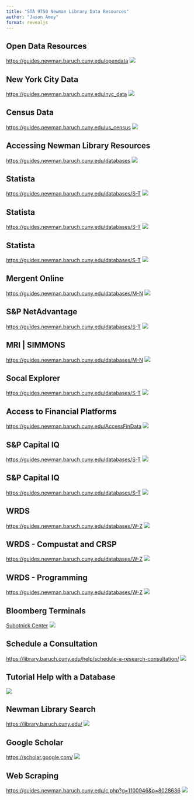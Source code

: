 ```yaml
---
title: "STA 9750 Newman Library Data Resources"
author: "Jason Amey"
format: revealjs
---
```


## Open Data Resources
[https://guides.newman.baruch.cuny.edu/opendata](https://guides.newman.baruch.cuny.edu/opendata)
![](images/library-presentation/open-data.jpg)


## New York City Data
[https://guides.newman.baruch.cuny.edu/nyc_data](https://guides.newman.baruch.cuny.edu/nyc_data)
![](images/library-presentation/nyc-data.jpg)

## Census Data
[https://guides.newman.baruch.cuny.edu/us_census](https://guides.newman.baruch.cuny.edu/us_census)
![](images/library-presentation/census-data.jpg)


## Accessing Newman Library Resources
[https://guides.newman.baruch.cuny.edu/databases](https://guides.newman.baruch.cuny.edu/databases)
![](images/library-presentation/newman-library-databases.jpg)

## Statista
[https://guides.newman.baruch.cuny.edu/databases/S-T](https://guides.newman.baruch.cuny.edu/databases/S-T)
![](images/library-presentation/statista-1.jpg)


## Statista
[https://guides.newman.baruch.cuny.edu/databases/S-T](https://guides.newman.baruch.cuny.edu/databases/S-T)
![](images/library-presentation/statista-2.jpg)


## Statista
[https://guides.newman.baruch.cuny.edu/databases/S-T](https://guides.newman.baruch.cuny.edu/databases/S-T)
![](images/library-presentation/statista-3.jpg)

## Mergent Online
[https://guides.newman.baruch.cuny.edu/databases/M-N](https://guides.newman.baruch.cuny.edu/databases/M-N)
![](images/library-presentation/mergent-online.jpg)

## S&P NetAdvantage
[https://guides.newman.baruch.cuny.edu/databases/S-T](https://guides.newman.baruch.cuny.edu/databases/S-T)
![](images/library-presentation/net-advantage.jpg)


## MRI | SIMMONS
[https://guides.newman.baruch.cuny.edu/databases/M-N](https://guides.newman.baruch.cuny.edu/databases/M-N)
![](images/library-presentation/mri-simmons.jpg)

## Socal Explorer
[https://guides.newman.baruch.cuny.edu/databases/S-T](https://guides.newman.baruch.cuny.edu/databases/S-T)
![](images/library-presentation/social-explorer.jpg)

## Access to Financial Platforms
[https://guides.newman.baruch.cuny.edu/AccessFinData](https://guides.newman.baruch.cuny.edu/AccessFinData)
![](images/library-presentation/access-to-finance-platforms.jpg)

## S&P Capital IQ
[https://guides.newman.baruch.cuny.edu/databases/S-T](https://guides.newman.baruch.cuny.edu/databases/S-T)
![](images/library-presentation/cap-iq.jpg)

## S&P Capital IQ
[https://guides.newman.baruch.cuny.edu/databases/S-T](https://guides.newman.baruch.cuny.edu/databases/S-T)
![](images/library-presentation/cap-iq.jpg)


## WRDS
[https://guides.newman.baruch.cuny.edu/databases/W-Z](https://guides.newman.baruch.cuny.edu/databases/W-Z)
![](images/library-presentation/wrds-1.jpg)

## WRDS - Compustat and CRSP 
[https://guides.newman.baruch.cuny.edu/databases/W-Z](https://guides.newman.baruch.cuny.edu/databases/W-Z)
![](images/library-presentation/wrds-2.jpg)


## WRDS - Programming
[https://guides.newman.baruch.cuny.edu/databases/W-Z](https://guides.newman.baruch.cuny.edu/databases/W-Z)
![](images/library-presentation/wrds-3.jpg)



## Bloomberg Terminals
[Subotnick Center](https://zicklin.baruch.cuny.edu/faculty-research/centers-institutes/subotnick-financial-services-center/)
![](images/library-presentation/bloomberg.jpg)


## Schedule a Consultation
[https://library.baruch.cuny.edu/help/schedule-a-research-consultation/](https://library.baruch.cuny.edu/help/schedule-a-research-consultation)
![](images/library-presentation/schedule-consultation.jpg)



## Tutorial Help with a Database
![](images/library-presentation/youtube.jpg)


## Newman Library Search
[https://library.baruch.cuny.edu/](https://library.baruch.cuny.edu/)
![](images/library-presentation/newman-library-search.jpg)

## Google Scholar
[https://scholar.google.com/](https://scholar.google.com/)
![](images/library-presentation/google-scholar.jpg)


## Web Scraping
[https://guides.newman.baruch.cuny.edu/c.php?g=1100946&p=8028636](https://guides.newman.baruch.cuny.edu/c.php?g=1100946&p=8028636)
![](images/library-presentation/web-scraping.jpg)





